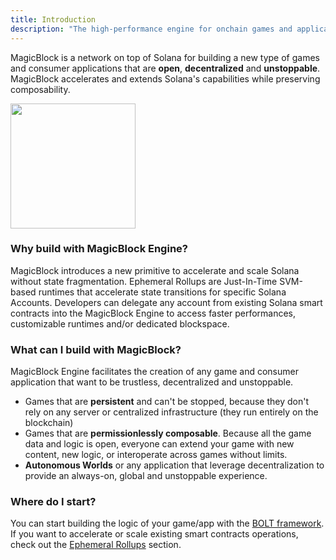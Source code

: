 ```yaml
---
title: Introduction
description: "The high-performance engine for onchain games and applications on Solana"
---
```


MagicBlock is a network on top of Solana for building a new type of games and consumer applications that are **open**, **decentralized** and **unstoppable**. MagicBlock accelerates and extends Solana's capabilities while preserving composability.

<img height="200" src="/images/architecture_overview.png" />

### Why build with MagicBlock Engine?
MagicBlock introduces a new primitive to accelerate and scale Solana without state fragmentation. Ephemeral Rollups are Just-In-Time SVM-based runtimes that accelerate state transitions for specific Solana Accounts. Developers can delegate any account from existing Solana smart contracts into the MagicBlock Engine to access faster performances, customizable runtimes and/or dedicated blockspace.



### What can I build with MagicBlock?

MagicBlock Engine facilitates the creation of any game and consumer application that want to be trustless, decentralized and unstoppable.

- Games that are **persistent** and can't be stopped, because they don't rely on any server or centralized infrastructure (they run entirely on the blockchain)
- Games that are **permissionlessly composable**. Because all the game data and logic is open, everyone can extend your game with new content, new logic, or interoperate across games without limits.
- **Autonomous Worlds** or any application that leverage decentralization to provide an always-on, global and unstoppable experience.

### Where do I start?

You can start building the logic of your game/app with the [BOLT framework](/BOLT/Introduction/introduction).
If you want to accelerate or scale existing smart contracts operations, check out the [Ephemeral Rollups](/Accelerate/ephemeral_rollups) section.
